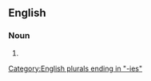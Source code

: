 ==English==

===Noun===
{{head|en|noun plural form}}

# {{plural of|monstrosity|lang=en}}

[[Category:English plurals ending in "-ies"]]